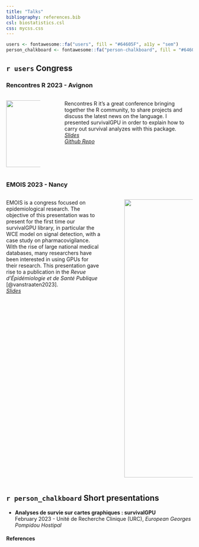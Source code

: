 ```yaml
---
title: "Talks"
bibliography: references.bib
csl: biostatistics.csl
css: mycss.css
---
```


```r
users <- fontawesome::fa("users", fill = "#64605F", a11y = "sem")
person_chalkboard <- fontawesome::fa("person-chalkboard", fill = "#64605F", a11y = "sem")
```

## `r users` Congress

### Rencontres R 2023 - Avignon

::: columns
::: {.column width="20%"}
![](images/Logo_Rencontres_R_fond_BlancFichier_2big_2.png){width="180"}
:::

::: {.column width="5%"}
:::

::: {.column width="75%"}
Rencontres R it's a great conference bringing together the R community, to share projects and discuss the latest news on the language. I presented survivalGPU in order to explain how to carry out survival analyzes with this package.  
[_Slides_](ressources/slides/RencontresR2023_survivalGPU_presentation.pdf)  
[_Github Repo_](https://github.com/Alexis-vs/RencontresR2023)
:::
:::

### EMOIS 2023 - Nancy

::: columns
::: {.column width="55%"}
EMOIS is a congress focused on epidemiological research. The objective of this presentation was to present for the first time our survivalGPU library, in particular the WCE model on signal detection, with a case study on pharmacovigilance. With the rise of large national medical databases, many researchers have been interested in using GPUs for their research. This presentation gave rise to a publication in the *Revue d'Épidémiologie et de Santé Publique* [@vanstraaten2023].  
[_Slides_](ressources/slides/EMOIS2023_survivalGPU.pdf)
:::

::: {.column width="5%"}
:::

::: {.column width="40%"}
![](images/emois2023.jpg){width="750"}
:::
:::

## `r person_chalkboard` Short presentations

-   **Analyses de survie sur cartes graphiques : survivalGPU**\
    \vspace{1.5cm} February 2023 - Unité de Recherche Clinique (URC), *European Georges Pompidou Hostipal*

#### References

::: {#refs}
:::
